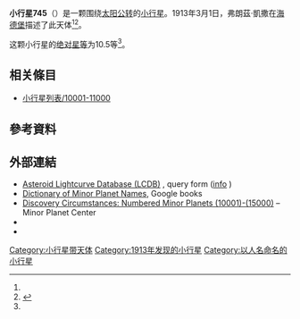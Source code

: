 {{Infobox planet
 | minorplanet     = yes
 | name            = 745 Mauritia
 | background      = #D6D6D6
 | image = 
 | image_size      = 
 | caption         =
 | discovery_ref   =  <ref name="MPC-object" />
 | discoverer      = [[弗朗茲·凱撒|弗朗茲·凱撒]]
 | discovery_site  = [[海德堡|海德堡]]
 | discovered      = 1913年3月1日
 | mpc_name        = 745 Mauritia
 | alt_names       = 745 Mauritia
 | pronounced      = 
 | named_after     = <ref name="MPC-object" />
 | mp_category     = [[主帶小行星|主帶小行星]] <ref name="MPC-object" /><ref name="jpldata" />
 | orbit_ref       = <ref name="a">[http://ssd.jpl.nasa.gov/sbdb.cgi?sstr=745 745] {{Wayback|url=http://ssd.jpl.nasa.gov/sbdb.cgi?sstr=745 |date=20200803103747 }}，小行星數據庫瀏覽器（JPL Small-Body Database Browser）－[[美国国家航空航天局|美国国家航空航天局]]喷气推进实验室</ref>
 | epoch           = 2018-03-23.0（[[儒略日|JD]] 2458200.5）
 | uncertainty     = 0
 | observation_arc = 
 | aphelion = {{convert|3.392|AU|km|3|abbr=on|lk=out}}
 | perihelion      = {{convert|3.1292262|AU|km|3|abbr=on}}
 | semimajor       = 3.2605293
 | eccentricity    = 0.0402705
 | period          = 5.89[[儒略年|yr]]
 | mean_anomaly    = 332.68205[[度|°]]
 | mean_motion     = {{Deg2DMS|0.16740630|sup=ms}} / day
 | inclination     = 13.32054
 | asc_node        = 125.70242°
 | arg_peri        = 24.65938
 | mean_diameter   = 
 | rotation        = 
 | albedo          =
 | spectral_type   =
 | abs_magnitude   = 10.5<ref name="jpldata" />
}}
'''小行星745'''（{{lang-en|745 Mauritia}}）是一颗围绕[[太阳|太阳]][[公转|公转]]的[[小行星|小行星]]。1913年3月1日，弗朗茲·凱撒在[[海德堡|海德堡]]描述了此天体<ref name="a" /><ref>{{cite news|title=小行星列表|url=http://cfa-www.harvard.edu/iau/lists/NumberedMPs.txt|accessdate=2018-10-19|newspaper=哈佛大学|archive-date=2008-05-17|archive-url=https://web.archive.org/web/20080517010638/http://cfa-www.harvard.edu/iau/lists/NumberedMPs.txt|dead-url=no}}</ref>。

这颗小行星的[[绝对星等|绝对星等]]为10.5等<ref name="a" />。

== 相关條目 ==
*[[小行星列表/10001-11000|小行星列表/10001-11000]]

== 參考資料 ==
{{reflist|refs=

<ref name="jpldata">{{cite web
 |type         = 2018-01-26 last obs.
 |title        = JPL Small-Body Database Browser:745 Mauritia-745 Mauritia
 |url          = https://ssd.jpl.nasa.gov/sbdb.cgi?sstr=745
 |publisher    = [[Jet_Propulsion_Laboratory|Jet Propulsion Laboratory]]
 |accessdate   = 28 March 2018
 |archive-date = 2020-08-03
 |archive-url  = https://web.archive.org/web/20200803103747/https://ssd.jpl.nasa.gov/sbdb.cgi?sstr=745
 |dead-url     = no
}}</ref>

<ref name="MPC-object">{{cite web
  |title      = 745 Mauritia
  |work      = Minor Planet Center
  |url      = https://www.minorplanetcenter.net/db_search/show_object?object_id=745
  |accessdate      = 28 March 2018
  |archive-date      = 2016-03-04
  |archive-url      = https://web.archive.org/web/20160304084222/http://minorplanetcenter.net/db_search/show_object?object_id=745
  |dead-url      = no
  }}</ref>

}}

==  外部連結 ==
* [http://www.minorplanet.info/PHP/lcdbsummaryquery.php Asteroid Lightcurve Database (LCDB)] {{Wayback|url=http://www.minorplanet.info/PHP/lcdbsummaryquery.php |date=20171210173955 }}, query form ([http://www.minorplanet.info/lightcurvedatabase.html info] {{Wayback|url=http://www.minorplanet.info/lightcurvedatabase.html |date=20171216050541 }})
* [https://books.google.com/books?id=aeAg1X7afOoC&pg Dictionary of Minor Planet Names], Google books
* [http://www.minorplanetcenter.net/iau/lists/NumberedMPs010001.html Discovery Circumstances: Numbered Minor Planets (10001)-(15000)] {{Wayback|url=http://www.minorplanetcenter.net/iau/lists/NumberedMPs010001.html |date=20180612162317 }} – Minor Planet Center
* {{AstDys|745}}
* {{JPL small body}}

{{Minor Planet Number|[[小行星744|小行星744]]|[[小行星746|小行星746]]}}
{{小天体}}

[[Category:小行星带天体|Category:小行星带天体]]
[[Category:1913年发现的小行星|Category:1913年发现的小行星]]
[[Category:以人名命名的小行星|Category:以人名命名的小行星]]


{{beltasteroid-stub}}